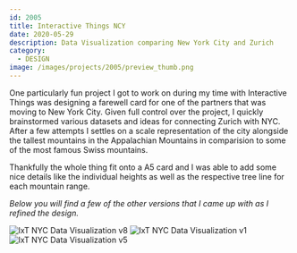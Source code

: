 ```yaml
---
id: 2005
title: Interactive Things NCY
date: 2020-05-29
description: Data Visualization comparing New York City and Zurich
category:
  - DESIGN
image: /images/projects/2005/preview_thumb.png
---
```


One particularly fun project I got to work on during my time with Interactive
Things was designing a farewell card for one of the partners that was moving to
New York City. Given full control over the project, I quickly brainstormed
various datasets and ideas for connecting Zurich with NYC. After a few attempts
I settles on a scale representation of the city alongside the tallest mountains
in the Appalachian Mountains in comparision to some of the most famous Swiss
mountains.

Thankfully the whole thing fit onto a A5 card and I was able to add some nice
details like the individual heights as well as the respective tree line for each
mountain range.

_Below you will find a few of the other versions that I came up with as I
refined the design._

![IxT NYC Data Visualization v8](/images/projects/2005/card_v8.png)
![IxT NYC Data Visualization v1](/images/projects/2005/card_v1_thumb.png)
![IxT NYC Data Visualization v5](/images/projects/2005/card_v5_thumb.png)
